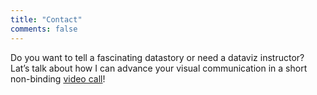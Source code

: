 ```yaml
---
title: "Contact"
comments: false
---
```


Do you want to tell a fascinating datastory or need a dataviz instructor?
Lat's talk about how I can advance your visual communication in a short non-binding [video call](https://meetfox.com/e/christian-gebhard)!
